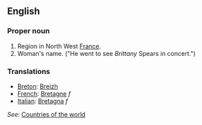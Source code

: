 ==English==

===Proper noun===

#Region in North West [[France]].
#Woman's name.  ("He went to see ''Brittany'' Spears in concert.")

===Translations===
*[[Breton]]: [[Breizh]]
*[[French]]: [[Bretagne]] ''f''
*[[Italian]]: [[Bretagna]] ''f''

''See'': [[Countries of the world]]